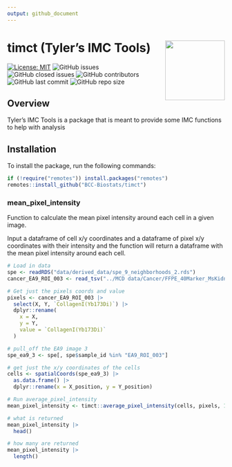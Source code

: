 ```yaml
---
output: github_document
---
```



# timct (Tyler's IMC Tools) <a href="https://github.com/BCC-Biostats/timct"><img src="man/figures/IMC_image.png" align="right" height="138" /></a>

[![License: MIT](https://img.shields.io/badge/License-MIT-yellow.svg)](https://opensource.org/licenses/MIT) ![GitHub issues](https://img.shields.io/github/issues/BCC-Biostats/timct) ![GitHub closed issues](https://img.shields.io/github/issues-closed/BCC-Biostats/timct)
 ![GitHub contributors](https://img.shields.io/github/contributors/BCC-Biostats/timct) ![GitHub last commit](https://img.shields.io/github/last-commit/BCC-Biostats/timct) ![GitHub repo size](https://img.shields.io/github/repo-size/BCC-Biostats/timct)







## Overview

Tyler's IMC Tools is a package that is meant to provide some IMC functions to help with analysis


## Installation

To install the package, run the following commands:

```r
if (!require("remotes")) install.packages("remotes")
remotes::install_github("BCC-Biostats/timct")   
```



### mean_pixel_intensity

Function to calculate the mean pixel intensity around each cell in a given image.

Input a dataframe of cell x/y coordinates and a dataframe of pixel x/y coordinates with their intensity and the function will return a dataframe with the mean pixel intensity around each cell.



```r
# Load in data
spe <- readRDS("data/derived_data/spe_9_neighborhoods_2.rds")
cancer_EA9_ROI_003 <- read_tsv("../MCD data/Cancer/FFPE_40Marker_MsKidney_EA9_11-30-202-MCD/20231201_ROI_003_3.txt")

# Get just the pixels coords and value
pixels <- cancer_EA9_ROI_003 |>
  select(X, Y, `CollagenI(Yb173Di)`) |>
  dplyr::rename(
    x = X,
    y = Y,
    value = `CollagenI(Yb173Di)`
  )

# pull_off the EA9 image 3
spe_ea9_3 <- spe[, spe$sample_id %in% "EA9_ROI_003"]

# get just the x/y coordinates of the cells
cells <- spatialCoords(spe_ea9_3) |>
  as.data.frame() |>
  dplyr::rename(x = X_position, y = Y_position)

# Run average_pixel_intensity
mean_pixel_intensity <- timct::average_pixel_intensity(cells, pixels, 14)

# what is returned
mean_pixel_intensity |>
  head()

# how many are returned
mean_pixel_intensity |>
  length()
```

